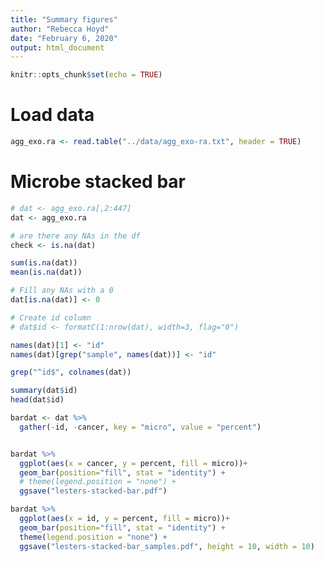 ```yaml
---
title: "Summary figures"
author: "Rebecca Hoyd"
date: "February 6, 2020"
output: html_document
---
```


```r
knitr::opts_chunk$set(echo = TRUE)
```

# Load data

```r
agg_exo.ra <- read.table("../data/agg_exo-ra.txt", header = TRUE)
```


# Microbe stacked bar

```r
# dat <- agg_exo.ra[,2:447]
dat <- agg_exo.ra

# are there any NAs in the df
check <- is.na(dat)

sum(is.na(dat))
mean(is.na(dat))

# Fill any NAs with a 0
dat[is.na(dat)] <- 0

# Create id column 
# dat$id <- formatC(1:nrow(dat), width=3, flag="0")

names(dat)[1] <- "id"
names(dat)[grep("sample", names(dat))] <- "id"

grep("^id$", colnames(dat))

summary(dat$id)
head(dat$id)

bardat <- dat %>%
  gather(-id, -cancer, key = "micro", value = "percent")


bardat %>%
  ggplot(aes(x = cancer, y = percent, fill = micro))+
  geom_bar(position="fill", stat = "identity") +
  # theme(legend.position = "none") +
  ggsave("lesters-stacked-bar.pdf")

bardat %>%
  ggplot(aes(x = id, y = percent, fill = micro))+
  geom_bar(position="fill", stat = "identity") +
  theme(legend.position = "none") +
  ggsave("lesters-stacked-bar_samples.pdf", height = 10, width = 10)

```